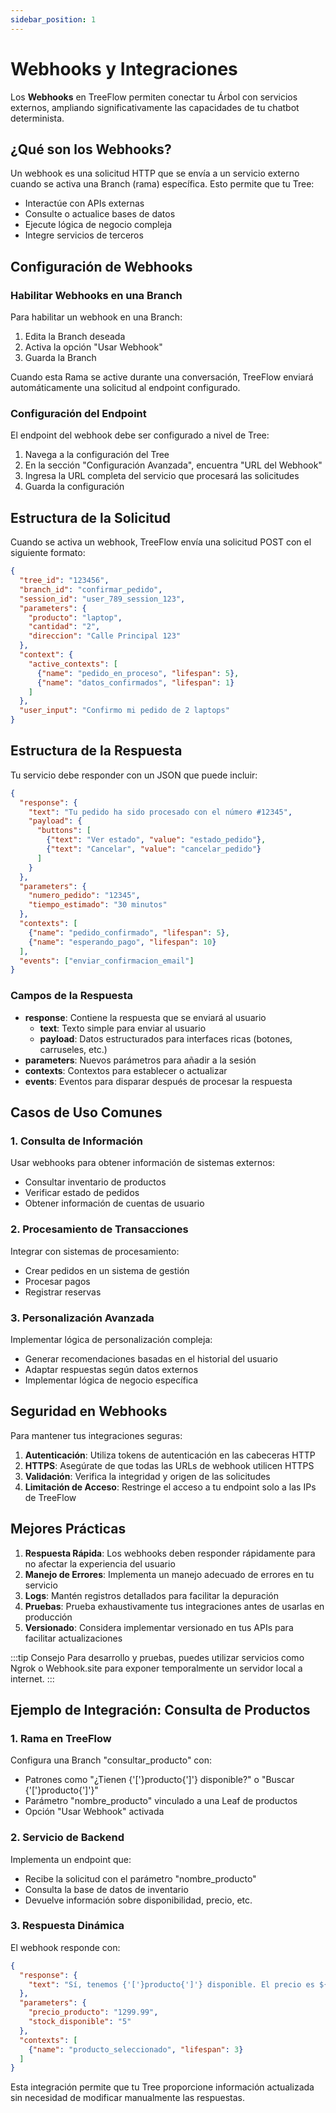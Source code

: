 ```yaml
---
sidebar_position: 1
---
```


# Webhooks y Integraciones

Los **Webhooks** en TreeFlow permiten conectar tu Árbol con servicios externos, ampliando significativamente las capacidades de tu chatbot determinista.

## ¿Qué son los Webhooks?

Un webhook es una solicitud HTTP que se envía a un servicio externo cuando se activa una Branch (rama) específica. Esto permite que tu Tree:

- Interactúe con APIs externas
- Consulte o actualice bases de datos
- Ejecute lógica de negocio compleja
- Integre servicios de terceros

## Configuración de Webhooks

### Habilitar Webhooks en una Branch

Para habilitar un webhook en una Branch:

1. Edita la Branch deseada
2. Activa la opción "Usar Webhook"
3. Guarda la Branch

Cuando esta Rama se active durante una conversación, TreeFlow enviará automáticamente una solicitud al endpoint configurado.

### Configuración del Endpoint

El endpoint del webhook debe ser configurado a nivel de Tree:

1. Navega a la configuración del Tree
2. En la sección "Configuración Avanzada", encuentra "URL del Webhook"
3. Ingresa la URL completa del servicio que procesará las solicitudes
4. Guarda la configuración

## Estructura de la Solicitud

Cuando se activa un webhook, TreeFlow envía una solicitud POST con el siguiente formato:

```json
{
  "tree_id": "123456",
  "branch_id": "confirmar_pedido",
  "session_id": "user_789_session_123",
  "parameters": {
    "producto": "laptop",
    "cantidad": "2",
    "direccion": "Calle Principal 123"
  },
  "context": {
    "active_contexts": [
      {"name": "pedido_en_proceso", "lifespan": 5},
      {"name": "datos_confirmados", "lifespan": 1}
    ]
  },
  "user_input": "Confirmo mi pedido de 2 laptops"
}
```

## Estructura de la Respuesta

Tu servicio debe responder con un JSON que puede incluir:

```json
{
  "response": {
    "text": "Tu pedido ha sido procesado con el número #12345",
    "payload": {
      "buttons": [
        {"text": "Ver estado", "value": "estado_pedido"},
        {"text": "Cancelar", "value": "cancelar_pedido"}
      ]
    }
  },
  "parameters": {
    "numero_pedido": "12345",
    "tiempo_estimado": "30 minutos"
  },
  "contexts": [
    {"name": "pedido_confirmado", "lifespan": 5},
    {"name": "esperando_pago", "lifespan": 10}
  ],
  "events": ["enviar_confirmacion_email"]
}
```

### Campos de la Respuesta

- **response**: Contiene la respuesta que se enviará al usuario
  - **text**: Texto simple para enviar al usuario
  - **payload**: Datos estructurados para interfaces ricas (botones, carruseles, etc.)
- **parameters**: Nuevos parámetros para añadir a la sesión
- **contexts**: Contextos para establecer o actualizar
- **events**: Eventos para disparar después de procesar la respuesta

## Casos de Uso Comunes

### 1. Consulta de Información

Usar webhooks para obtener información de sistemas externos:

- Consultar inventario de productos
- Verificar estado de pedidos
- Obtener información de cuentas de usuario

### 2. Procesamiento de Transacciones

Integrar con sistemas de procesamiento:

- Crear pedidos en un sistema de gestión
- Procesar pagos
- Registrar reservas

### 3. Personalización Avanzada

Implementar lógica de personalización compleja:

- Generar recomendaciones basadas en el historial del usuario
- Adaptar respuestas según datos externos
- Implementar lógica de negocio específica

## Seguridad en Webhooks

Para mantener tus integraciones seguras:

1. **Autenticación**: Utiliza tokens de autenticación en las cabeceras HTTP
2. **HTTPS**: Asegúrate de que todas las URLs de webhook utilicen HTTPS
3. **Validación**: Verifica la integridad y origen de las solicitudes
4. **Limitación de Acceso**: Restringe el acceso a tu endpoint solo a las IPs de TreeFlow

## Mejores Prácticas

1. **Respuesta Rápida**: Los webhooks deben responder rápidamente para no afectar la experiencia del usuario
2. **Manejo de Errores**: Implementa un manejo adecuado de errores en tu servicio
3. **Logs**: Mantén registros detallados para facilitar la depuración
4. **Pruebas**: Prueba exhaustivamente tus integraciones antes de usarlas en producción
5. **Versionado**: Considera implementar versionado en tus APIs para facilitar actualizaciones

:::tip Consejo
Para desarrollo y pruebas, puedes utilizar servicios como Ngrok o Webhook.site para exponer temporalmente un servidor local a internet.
:::

## Ejemplo de Integración: Consulta de Productos

### 1. Rama en TreeFlow

Configura una Branch "consultar_producto" con:
- Patrones como "¿Tienen {'['}producto{']'} disponible?" o "Buscar {'['}producto{']'}"
- Parámetro "nombre_producto" vinculado a una Leaf de productos
- Opción "Usar Webhook" activada

### 2. Servicio de Backend

Implementa un endpoint que:
- Recibe la solicitud con el parámetro "nombre_producto"
- Consulta la base de datos de inventario
- Devuelve información sobre disponibilidad, precio, etc.

### 3. Respuesta Dinámica

El webhook responde con:
```json
{
  "response": {
    "text": "Sí, tenemos {'['}producto{']'} disponible. El precio es ${'['}precio{']'} y contamos con {'['}stock{']'} unidades."
  },
  "parameters": {
    "precio_producto": "1299.99",
    "stock_disponible": "5"
  },
  "contexts": [
    {"name": "producto_seleccionado", "lifespan": 3}
  ]
}
```

Esta integración permite que tu Tree proporcione información actualizada sin necesidad de modificar manualmente las respuestas.
